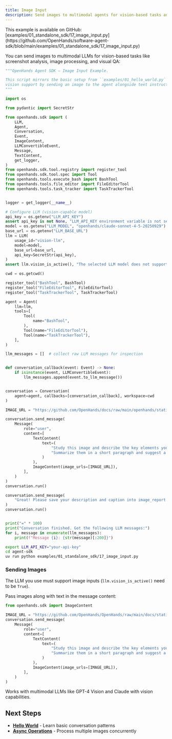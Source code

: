 ```yaml
---
title: Image Input
description: Send images to multimodal agents for vision-based tasks and analysis.
---
```


<Note>
This example is available on GitHub: [examples/01_standalone_sdk/17_image_input.py](https://github.com/OpenHands/software-agent-sdk/blob/main/examples/01_standalone_sdk/17_image_input.py)
</Note>

You can send images to multimodal LLMs for vision-based tasks like screenshot analysis, image processing, and visual QA:

```python icon="python" expandable examples/01_standalone_sdk/17_image_input.py
"""OpenHands Agent SDK — Image Input Example.

This script mirrors the basic setup from ``examples/01_hello_world.py`` but adds
vision support by sending an image to the agent alongside text instructions.
"""

import os

from pydantic import SecretStr

from openhands.sdk import (
    LLM,
    Agent,
    Conversation,
    Event,
    ImageContent,
    LLMConvertibleEvent,
    Message,
    TextContent,
    get_logger,
)
from openhands.sdk.tool.registry import register_tool
from openhands.sdk.tool.spec import Tool
from openhands.tools.execute_bash import BashTool
from openhands.tools.file_editor import FileEditorTool
from openhands.tools.task_tracker import TaskTrackerTool


logger = get_logger(__name__)

# Configure LLM (vision-capable model)
api_key = os.getenv("LLM_API_KEY")
assert api_key is not None, "LLM_API_KEY environment variable is not set."
model = os.getenv("LLM_MODEL", "openhands/claude-sonnet-4-5-20250929")
base_url = os.getenv("LLM_BASE_URL")
llm = LLM(
    usage_id="vision-llm",
    model=model,
    base_url=base_url,
    api_key=SecretStr(api_key),
)
assert llm.vision_is_active(), "The selected LLM model does not support vision input."

cwd = os.getcwd()

register_tool("BashTool", BashTool)
register_tool("FileEditorTool", FileEditorTool)
register_tool("TaskTrackerTool", TaskTrackerTool)

agent = Agent(
    llm=llm,
    tools=[
        Tool(
            name="BashTool",
        ),
        Tool(name="FileEditorTool"),
        Tool(name="TaskTrackerTool"),
    ],
)

llm_messages = []  # collect raw LLM messages for inspection


def conversation_callback(event: Event) -> None:
    if isinstance(event, LLMConvertibleEvent):
        llm_messages.append(event.to_llm_message())


conversation = Conversation(
    agent=agent, callbacks=[conversation_callback], workspace=cwd
)

IMAGE_URL = "https://github.com/OpenHands/docs/raw/main/openhands/static/img/logo.png"

conversation.send_message(
    Message(
        role="user",
        content=[
            TextContent(
                text=(
                    "Study this image and describe the key elements you see. "
                    "Summarize them in a short paragraph and suggest a catchy caption."
                )
            ),
            ImageContent(image_urls=[IMAGE_URL]),
        ],
    )
)
conversation.run()

conversation.send_message(
    "Great! Please save your description and caption into image_report.md."
)
conversation.run()


print("=" * 100)
print("Conversation finished. Got the following LLM messages:")
for i, message in enumerate(llm_messages):
    print(f"Message {i}: {str(message)[:200]}")
```

```bash Running the Example
export LLM_API_KEY="your-api-key"
cd agent-sdk
uv run python examples/01_standalone_sdk/17_image_input.py
```

### Sending Images

<Note>The LLM you use must support image inputs (`llm.vision_is_active()` need to be `True`).</Note>

Pass images along with text in the message content:

```python highlight={14}
from openhands.sdk import ImageContent

IMAGE_URL = "https://github.com/OpenHands/OpenHands/raw/main/docs/static/img/logo.png"
conversation.send_message(
    Message(
        role="user",
        content=[
            TextContent(
                text=(
                    "Study this image and describe the key elements you see. "
                    "Summarize them in a short paragraph and suggest a catchy caption."
                )
            ),
            ImageContent(image_urls=[IMAGE_URL]),
        ],
    )
)
```

Works with multimodal LLMs like GPT-4 Vision and Claude with vision capabilities.

## Next Steps

- **[Hello World](/sdk/guides/hello-world)** - Learn basic conversation patterns
- **[Async Operations](/sdk/guides/convo-async)** - Process multiple images concurrently
